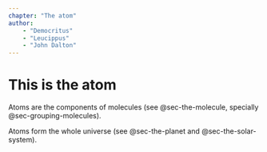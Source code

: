 ```yaml
---
chapter: "The atom"
author:
    - "Democritus"
    - "Leucippus"
    - "John Dalton"
---
```


# This is the atom {#sec-the-atom}

Atoms are the components of molecules (see @sec-the-molecule, specially @sec-grouping-molecules).

Atoms form the whole universe (see @sec-the-planet and @sec-the-solar-system).